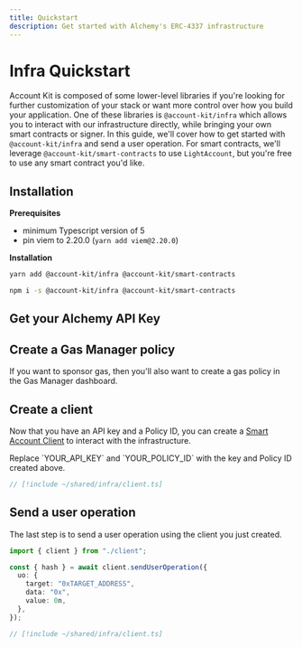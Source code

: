 ```yaml
---
title: Quickstart
description: Get started with Alchemy's ERC-4337 infrastructure
---
```



# Infra Quickstart

Account Kit is composed of some lower-level libraries if you're looking for further customization of your stack or want more control over how you build your application.
One of these libraries is `@account-kit/infra` which allows you to interact with our infrastructure directly, while bringing your own smart contracts or signer.
In this guide, we'll cover how to get started with `@account-kit/infra` and send a user operation. For smart contracts, we'll leverage `@account-kit/smart-contracts` to use `LightAccount`,
but you're free to use any smart contract you'd like.

## Installation

**Prerequisites**

- minimum Typescript version of 5
- pin viem to 2.20.0 (`yarn add viem@2.20.0`)

**Installation**

<CodeBlocks>

```bash [yarn]
yarn add @account-kit/infra @account-kit/smart-contracts
```

```bash [npm]
npm i -s @account-kit/infra @account-kit/smart-contracts
```

</CodeBlocks>

## Get your Alchemy API Key

<GetApiKeySnippet />

## Create a Gas Manager policy

If you want to sponsor gas, then you'll also want to create a gas policy in the Gas Manager dashboard.

<CreateGasManagerPolicySnippet />

## Create a client

Now that you have an API key and a Policy ID, you can create a [Smart Account Client](/concepts/smart-account-client) to interact with the infrastructure.

<Warning>
  Replace `YOUR_API_KEY` and `YOUR_POLICY_ID` with the key and Policy ID created
  above.
</Warning>

```ts twoslash
// [!include ~/shared/infra/client.ts]
```

## Send a user operation

The last step is to send a user operation using the client you just created.

<CodeBlocks>

```ts twoslash [example.ts]
import { client } from "./client";

const { hash } = await client.sendUserOperation({
  uo: {
    target: "0xTARGET_ADDRESS",
    data: "0x",
    value: 0n,
  },
});
```

```ts twoslash [client.ts] filename="client.ts"
// [!include ~/shared/infra/client.ts]
```

</CodeBlocks>

